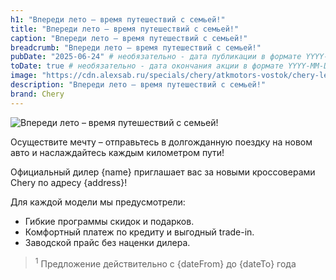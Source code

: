 ```yaml
---
h1: "Впереди лето – время путешествий с семьей!"
title: "Впереди лето – время путешествий с семьей!"
caption: "Впереди лето – время путешествий с семьей!"
breadcrumb: "Впереди лето – время путешествий с семьей!"
pubDate: "2025-06-24" # необязательно - дата публикации в формате YYYY-MM-DD, возможность планирования публикации
toDate: true # необязательно - дата окончания акции в формате YYYY-MM-DD или true для показа последнего дня месяца
image: "https://cdn.alexsab.ru/specials/chery/atkmotors-vostok/chery-leto/mobile.webp"
description: "Впереди лето – время путешествий с семьей!"
brand: Chery
---
```



<picture>
	<source media="(min-width: 942px)" srcset="https://cdn.alexsab.ru/specials/chery/atkmotors-vostok/chery-leto/desktop.webp" />
	<img src="https://cdn.alexsab.ru/specials/chery/atkmotors-vostok/chery-leto/mobile.webp" class="w-full mb-10" alt="Впереди лето – время путешествий с семьей!" />
</picture>

Осуществите мечту – отправьтесь в долгожданную поездку на новом авто и наслаждайтесь каждым километром пути!

Официальный дилер {name} приглашает вас за новыми кроссоверами Chery по адресу {address}!

Для каждой модели мы предусмотрели:

- Гибкие программы скидок и подарков.
- Комфортный платеж по кредиту и выгодный trade-in.
- Заводской прайс без наценки дилера.

<SpecialSalonsInfo dataFormName="Узнать выгоду. Лето с Chery" />

> <sup>1</sup> Предложение действительно с {dateFrom} до {dateTo} года